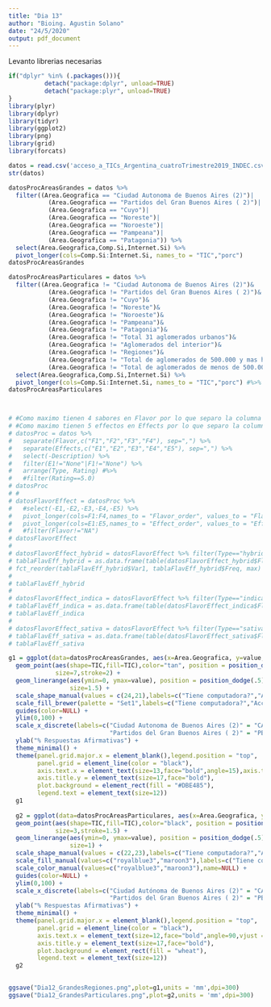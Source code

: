 ```yaml
---
title: "Dia 13"
author: "Bioing. Agustin Solano"
date: "24/5/2020"
output: pdf_document
---
```



Levanto librerias necesarias
```r
if("dplyr" %in% (.packages())){
          detach("package:dplyr", unload=TRUE) 
          detach("package:plyr", unload=TRUE) 
} 
library(plyr)
library(dplyr)
library(tidyr)
library(ggplot2)
library(png)
library(grid)
library(forcats)
```

```r
datos = read.csv('acceso_a_TICs_Argentina_cuatroTrimestre2019_INDEC.csv',na.strings = "")
str(datos)
```

```r
datosProcAreasGrandes = datos %>%
  filter((Area.Geografica == "Ciudad Autonoma de Buenos Aires (2)")|
           (Area.Geografica == "Partidos del Gran Buenos Aires ( 2)")|
           (Area.Geografica == "Cuyo")|
           (Area.Geografica == "Noreste")|
           (Area.Geografica == "Noroeste")|
           (Area.Geografica == "Pampeana")|
           (Area.Geografica == "Patagonia")) %>%
  select(Area.Geografica,Comp.Si,Internet.Si) %>%
  pivot_longer(cols=Comp.Si:Internet.Si, names_to = "TIC","porc")
datosProcAreasGrandes

datosProcAreasParticulares = datos %>%
  filter((Area.Geografica != "Ciudad Autonoma de Buenos Aires (2)")&
           (Area.Geografica != "Partidos del Gran Buenos Aires ( 2)")&
           (Area.Geografica != "Cuyo")&
           (Area.Geografica != "Noreste")&
           (Area.Geografica != "Noroeste")&
           (Area.Geografica != "Pampeana")&
           (Area.Geografica != "Patagonia")&
           (Area.Geografica != "Total 31 aglomerados urbanos")&
           (Area.Geografica != "Aglomerados del interior")&
           (Area.Geografica != "Regiones")&
           (Area.Geografica != "Total de aglomerados de 500.000 y mas habitantes")&
           (Area.Geografica != "Total de aglomerados de menos de 500.000 habitantes")) %>%
  select(Area.Geografica,Comp.Si,Internet.Si) %>%
  pivot_longer(cols=Comp.Si:Internet.Si, names_to = "TIC","porc") #%>%
datosProcAreasParticulares



# #Como maximo tienen 4 sabores en Flavor por lo que separo la columna de sabores en 4 columnas
# #Como maximo tienen 5 effectos en Effects por lo que separo la columna de sabores en 5 columnas
# datosProc = datos %>%
#   separate(Flavor,c("F1","F2","F3","F4"), sep=",") %>%
#   separate(Effects,c("E1","E2","E3","E4","E5"), sep=",") %>%
#   select(-Description) %>%
#   filter(E1!="None"|F1!="None") %>%
#   arrange(Type, Rating) #%>%
#   #filter(Rating==5.0)
# datosProc
# # 
# datosFlavorEffect = datosProc %>%
#   #select(-E1,-E2,-E3,-E4,-E5) %>%
#   pivot_longer(cols=F1:F4,names_to = "Flavor_order", values_to = "Flavor") %>%
#   pivot_longer(cols=E1:E5,names_to = "Effect_order", values_to = "Effect") #%>%
#   #filter(Flavor!="NA")
# datosFlavorEffect
# 
# datosFlavorEffect_hybrid = datosFlavorEffect %>% filter(Type=="hybrid")
# tablaFlavEff_hybrid = as.data.frame(table(datosFlavorEffect_hybrid$Flavor,datosFlavorEffect_hybrid$Effect))
# fct_reorder(tablaFlavEff_hybrid$Var1, tablaFlavEff_hybrid$Freq, max)
# 
# tablaFlavEff_hybrid
# 
# datosFlavorEffect_indica = datosFlavorEffect %>% filter(Type=="indica")
# tablaFlavEff_indica = as.data.frame(table(datosFlavorEffect_indica$Flavor,datosFlavorEffect_indica$Effect))
# tablaFlavEff_indica
# 
# datosFlavorEffect_sativa = datosFlavorEffect %>% filter(Type=="sativa")
# tablaFlavEff_sativa = as.data.frame(table(datosFlavorEffect_sativa$Flavor,datosFlavorEffect_sativa$Effect))
# tablaFlavEff_sativa

```

```r
g1 = ggplot(data=datosProcAreasGrandes, aes(x=Area.Geografica, y=value,color=TIC)) +
  geom_point(aes(shape=TIC,fill=TIC),color="tan", position = position_dodge(.5),
             size=7,stroke=2) + 
  geom_linerange(aes(ymin=0, ymax=value), position = position_dodge(.5),show.legend = FALSE,
                 size=1.5) +
  scale_shape_manual(values = c(24,21),labels=c("Tiene computadora?","Accede a Internet?"),name=NULL) +
  scale_fill_brewer(palette = "Set1",labels=c("Tiene computadora?","Accede a Internet?"),name=NULL) +
  guides(color=NULL) +
  ylim(0,100) +
  scale_x_discrete(labels=c("Ciudad Autonoma de Buenos Aires (2)" = "CABA",
                            "Partidos del Gran Buenos Aires ( 2)" = "PBA"), name=NULL) +
  ylab("% Respuestas Afirmativas") +
  theme_minimal() +
  theme(panel.grid.major.x = element_blank(),legend.position = "top",
        panel.grid = element_line(color = "black"), 
        axis.text.x = element_text(size=13,face="bold",angle=15),axis.text.y = element_text(size=14),
        axis.title.y = element_text(size=17,face="bold"),
        plot.background = element_rect(fill = "#DBE485"),
        legend.text = element_text(size=12))
  g1
  
  g2 = ggplot(data=datosProcAreasParticulares, aes(x=Area.Geografica, y=value,color=TIC)) +
  geom_point(aes(shape=TIC,fill=TIC),color="black", position = position_dodge(.5),
             size=3,stroke=1.5) + 
  geom_linerange(aes(ymin=0, ymax=value), position = position_dodge(.5),show.legend = FALSE,
                 size=1) +
  scale_shape_manual(values = c(22,23),labels=c("Tiene computadora?","Accede a Internet?"),name=NULL) +
  scale_fill_manual(values=c("royalblue3","maroon3"),labels=c("Tiene computadora?","Accede a Internet?"),name=NULL) +
  scale_color_manual(values=c("royalblue3","maroon3"),name=NULL) +
  guides(color=NULL) +
  ylim(0,100) +
  scale_x_discrete(labels=c("Ciudad Autónoma de Buenos Aires (2)" = "CABA",
                            "Partidos del Gran Buenos Aires ( 2)" = "PBA"), name=NULL) +
  ylab("% Respuestas Afirmativas") +
  theme_minimal() +
  theme(panel.grid.major.x = element_blank(),legend.position = "top",
        panel.grid = element_line(color = "black"), 
        axis.text.x = element_text(size=12,face="bold",angle=90,vjust = 1.2),axis.text.y = element_text(size=14),
        axis.title.y = element_text(size=17,face="bold"),
        plot.background = element_rect(fill = "wheat"),
        legend.text = element_text(size=12))
  g2
  
```

```r
ggsave("Dia12_GrandesRegiones.png",plot=g1,units = 'mm',dpi=300)
ggsave("Dia12_GrandesParticulares.png",plot=g2,units = 'mm',dpi=300)
```



